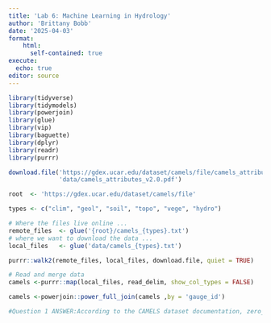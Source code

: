 ```yaml
---
title: 'Lab 6: Machine Learning in Hydrology'
author: 'Brittany Bobb'
date: '2025-04-03'
format: 
    html:
      self-contained: true
execute:
  echo: true
editor: source
---
```


```r
library(tidyverse)
library(tidymodels)
library(powerjoin)
library(glue)
library(vip)
library(baguette)
library(dplyr)
library(readr)
library(purrr)
```

```r
download.file('https://gdex.ucar.edu/dataset/camels/file/camels_attributes_v2.0.pdf', 
              'data/camels_attributes_v2.0.pdf')

```

```r
root  <- 'https://gdex.ucar.edu/dataset/camels/file'
```

```r
types <- c("clim", "geol", "soil", "topo", "vege", "hydro")
```

```r
# Where the files live online ...
remote_files  <- glue('{root}/camels_{types}.txt')
# where we want to download the data ...
local_files   <- glue('data/camels_{types}.txt')
```

```r
purrr::walk2(remote_files, local_files, download.file, quiet = TRUE)
```

```r
# Read and merge data
camels <-purrr::map(local_files, read_delim, show_col_types = FALSE) 
```

```r
camels <-powerjoin::power_full_join(camels ,by = 'gauge_id')
```

```r
#Question 1 ANSWER:According to the CAMELS dataset documentation, zero_q_freq represents the fraction of time during which streamflow is zero for a given basin or site. This is important for understanding the behavior of the streamflow over time and can be used to identify basins that experience dry conditions or intermittent flow.

```

